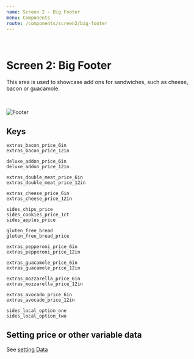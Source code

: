 ```yaml
---
name: Screen 2 - Big Footer
menu: Components
route: /components/screen2/big-footer
---
```


<br />

# Screen 2: Big Footer

This area is used to showcase add ons for sandwiches, such as cheese, bacon or guacamole.

<br />

![Footer](./footer.jpg)

## Keys

```
extras_bacon_price_6in
extras_bacon_price_12in

deluxe_addon_price_6in
deluxe_addon_price_12in

extras_double_meat_price_6in
extras_double_meat_price_12in

extras_cheese_price_6in
extras_cheese_price_12in

sides_chips_price
sides_cookies_price_1ct
sides_apples_price

gluten_free_bread
gluten_free_bread_price

extras_pepperoni_price_6in
extras_pepperoni_price_12in

extras_guacamole_price_6in
extras_guacamole_price_12in

extras_mozzarella_price_6in
extras_mozzarella_price_12in

extras_avocado_price_6in
extras_avocado_price_12in

sides_local_option_one
sides_local_option_two
```


## Setting price or other variable data

See [setting Data](/setting-data)
